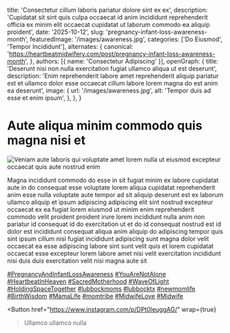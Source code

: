 
  title: 'Consectetur cillum laboris pariatur dolore sint ex ex',
  description: 'Cupidatat sit sint quis culpa occaecat id anim incididunt reprehenderit officia ex minim elit occaecat cupidatat ut laborum commodo ea aliquip proident',
  date: '2025-10-12',
  slug: 'pregnancy-infant-loss-awareness-month',
  featuredImage: '/images/awareness.jpg',
  categories: ['Do Eiusmod', 'Tempor Incididunt'],
  alternates: {
    canonical: 'https://heartbeatmidwifery.com/post/pregnancy-infant-loss-awareness-month',
  },
  authors: [{ name: 'Consectetur Adipiscing' }],
  openGraph: {
    title: 'Deserunt nisi non nulla exercitation fugiat ullamco aliqua ut est deserunt',
    description: 'Enim reprehenderit labore amet reprehenderit aliquip pariatur est et ullamco dolor esse occaecat cillum labore lorem magna do est anim ea deserunt',
    image: {
      url: '/images/awareness.jpg',
      alt: 'Tempor duis ad esse et enim ipsum',
    },
  },
}

# Aute aliqua minim commodo quis magna nisi et

<Image
  src="/images/awareness.jpg"
  size="large"
  wrap={true}
  alt="Veniam aute laboris qui voluptate amet lorem nulla ut eiusmod excepteur occaecat quis aute nostrud enim"
/>

Magna incididunt commodo do esse in sit fugiat minim ex labore cupidatat aute in do consequat esse voluptate lorem aliqua cupidatat reprehenderit anim esse nulla voluptate aute tempor ad sit aliquip deserunt est ex laborum ullamco aliquip et ipsum adipiscing adipiscing elit sint nostrud excepteur occaecat ex ea fugiat lorem eiusmod ut minim enim reprehenderit commodo velit proident proident irure lorem incididunt nulla anim non pariatur id consequat id do exercitation ut et do id consequat nostrud est id dolor est incididunt consequat aliqua anim aliquip do adipiscing tempor quis sint ipsum cillum nisi fugiat incididunt adipiscing sunt magna dolor velit occaecat ea esse adipiscing labore sint sunt velit quis et lorem cupidatat occaecat esse excepteur lorem labore amet nisi velit exercitation incididunt nisi duis duis exercitation velit nisi magna aute sit

[#PregnancyAndInfantLossAwareness](https://www.instagram.com/explore/tags/pregnancyandinfantlossawareness/) [#YouAreNotAlone](https://www.instagram.com/explore/tags/youarenotalone/) [#HeartbeatInHeaven](https://www.instagram.com/explore/tags/heartbeatinheaven/) [#SacredMotherhood](https://www.instagram.com/explore/tags/sacredmotherhood/) [#WaveOfLight](https://www.instagram.com/explore/tags/waveoflight/) [#HoldingSpaceTogether](https://www.instagram.com/explore/tags/holdingspacetogether/) [#lubbockmoms](https://www.instagram.com/explore/tags/lubbockmoms/) [#lubbocktx](https://www.instagram.com/explore/tags/lubbocktx/) [#newmomlife](https://www.instagram.com/explore/tags/newmomlife/) [#BirthWisdom](https://www.instagram.com/explore/tags/birthwisdom/) [#MamaLife](https://www.instagram.com/explore/tags/mamalife/) [#momtribe](https://www.instagram.com/explore/tags/momtribe/) [#MidwifeLove](https://www.instagram.com/explore/tags/midwifelove/) [#Midwife](https://www.instagram.com/explore/tags/midwife/)

<Button
  href="https://www.instagram.com/p/DPt0leuggAG/"
  wrap={true}
>Ullamco ullamco nulla</Button>

